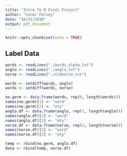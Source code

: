 ```yaml
---
title: "Intro To R Final Project"
author: "Conor Falvey"
date: "10/31/2019"
output: pdf_document
---
```


```r
knitr::opts_chunk$set(echo = TRUE)
```

## Label Data
```r
words <- readLines("./words_alpha.txt")
anglo <- readLines("./anglo.txt")
norse <- readLines("./oldnorse.txt")

words <- setdiff(words, anglo)
words <- setdiff(words, norse)

no.germ <- data.frame(words, rep(0, length(words)))
names(no.germ)[1] <- "word"
names(no.germ)[2] <- "ety"
anglo.df <- data.frame(anglo, rep(1, length(anglo)))
names(anglo.df)[1] <- "word"
names(anglo.df)[2] <- "ety"
norse.df <- data.frame(norse, rep(2, length(norse)))
names(norse.df)[1] <- "word"
names(norse.df)[2] <- "ety"

temp <- rbind(no.germ, anglo.df)
data <- rbind(temp, norse.df)
```

## 